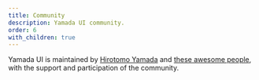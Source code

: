 ```yaml
---
title: Community
description: Yamada UI community.
order: 6
with_children: true
---
```


Yamada UI is maintained by [Hirotomo Yamada](https://github.com/hirotomoyamada) and [these awesome people](https://github.com/hirotomoyamada/yamada-ui/graphs/contributors), with the support and participation of the community.
